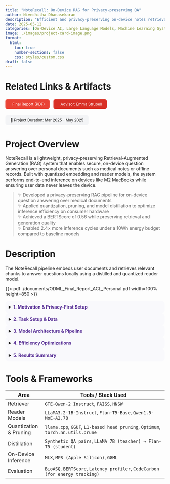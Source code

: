 ```yaml
---
title: "NoteRecall: On-Device RAG for Privacy-preserving QA"
author: Nivedhitha Dhanasekaran
description: "Efficient and privacy-preserving on-device notes retrieval and question answering system"
date: 2025-05-12
categories: [On-Device AI, Large Language Models, Machine Learning Systems, Natural Language Processing]
image: ./images/project-card-image.png
format:
  html:
    toc: true
    number-sections: false
    css: styles/custom.css
draft: false
---
```


# Related Links & Artifacts

<div style="display: flex; flex-wrap: wrap; gap: 0.75rem; margin-top: 1rem; font-size: 0.85em;">

  <a href="./documents/noterecall_final_report.pdf" target="_blank" style="background-color:#ea4335; color:white; padding:8px 16px; border-radius:6px; text-decoration:none;"><i class="bi bi-file-earmark-text" style="margin-right:6px;"></i>Final Report (PDF)</a>

  <a href="https://www.lti.cs.cmu.edu/people/faculty/strubell-emma.html" target="_blank" style="background-color:#d93025; color:white; padding:8px 16px; border-radius:6px; text-decoration:none;"><i class="bi bi-person-lines-fill" style="margin-right:6px;"></i>Advisor: Emma Strubell</a>

  <span style="background-color:#f3f4f6; color:#111; padding:8px 16px; border-radius:6px;">📅 Project Duration: Mar 2025 - May 2025</span>

</div>

# Project Overview

NoteRecall is a lightweight, privacy-preserving Retrieval-Augmented Generation (RAG) system that enables secure, on-device question answering over personal documents such as medical notes or offline records. Built with quantized embedding and reader models, the system performs end-to-end inference on devices like M2 MacBooks while ensuring user data never leaves the device.

> ✨ Developed a privacy-preserving RAG pipeline for on-device question answering over medical documents  
> ✨ Applied quantization, pruning, and model distillation to optimize inference efficiency on consumer hardware  
> ✨ Achieved a BERTScore of 0.56 while preserving retrieval and generation quality  
> ✨ Enabled 2.4× more inference cycles under a 10Wh energy budget compared to baseline models  


# Description

The NoteRecall pipeline embeds user documents and retrieves relevant chunks to answer questions locally using a distilled and quantized reader model.

{{< pdf ./documents/ODML_Final_Report_ACL_Personal.pdf width=100% height=850 >}}

<details style="background-color:#f9f9fc; border-radius:10px; padding:0.75em;"><summary><span style="color:#593196;"><b>1. Motivation & Privacy-First Setup</b></span></summary>

- Eliminates the need for cloud-based LLMs and reduces risk of data leakage  
- Designed for privacy-critical use cases like medical records and personal notes  
- Empowers users with offline, secure information retrieval  
- Ensures all computation (embedding, search, generation) remains local  

</details>

<details style="background-color:#f9f9fc; border-radius:10px; padding:0.75em;"><summary><span style="color:#593196;"><b>2. Task Setup & Data</b></span></summary>

- Input: User documents (context) and natural language queries  
- Output: Retrieved passages and generated answers  
- Dataset: BioASQ Task B medical QA corpus (3,680 docs, 300 QA pairs)  
- Metrics: BERTScore F1, end-to-end latency, energy efficiency (inferences per 10Wh)  

</details>

<details style="background-color:#f9f9fc; border-radius:10px; padding:0.75em;"><summary><span style="color:#593196;"><b>3. Model Architecture & Pipeline</b></span></summary>

- Dense retriever: GTE-Qwen-2 Instruct (1.5B)  
- Reader model: LLaMA3.2-1B or distilled Flan-T5  
- Vector store: FAISS with HNSW indexing  
- Chunking strategy: 512-token overlapping spans  
- Top-k retrieval (k=3) used as reader context  
- End-to-end inference optimized with MLX and MPS  

</details>

<details style="background-color:#f9f9fc; border-radius:10px; padding:0.75em;"><summary><span style="color:#593196;"><b>4. Efficiency Optimizations</b></span></summary>

- Quantization (Q3_K_S, Q5_K_M via llama.cpp)  
- Structured/unstructured pruning of FFNs & attention heads  
- Model distillation from LLaMA3 to Flan-T5 for latency and energy gains  
- Evaluated MoE-style readers for tradeoff exploration  

</details>

<details style="background-color:#f9f9fc; border-radius:10px; padding:0.75em;"><summary><span style="color:#593196;"><b>5. Results Summary</b></span></summary>

- BERTScore F1: 0.5693 (full-precision), 0.5597 (distilled Flan-T5)  
- Latency: Reduced from 8.5s to 1.45s (quantized models)  
- Energy: ~2.4× more inferences under 10Wh using Flan-T5  
- MoE models yielded higher accuracy but were memory inefficient on M2 hardware  

</details>

# Tools & Frameworks

| Area                      | Tools / Stack Used                                                                  |
|---------------------------|--------------------------------------------------------------------------------------|
| Retriever                 | `GTE-Qwen-2 Instruct`, `FAISS`, `HNSW`                                               |
| Reader Models             | `LLaMA3.2-1B-Instruct`, `Flan-T5-Base`, `Qwen1.5-MoE-A2.7B`                           |
| Quantization & Pruning    | `llama.cpp`, `GGUF`, `L1-based head pruning`, `Optimum`, `torch.nn.utils.prune`     |
| Distillation              | `Synthetic QA pairs`, `LLaMA 7B (teacher) → Flan-T5 (student)`                      |
| On-Device Inference       | `MLX`, `MPS (Apple Silicon)`, `GGML`                                                 |
| Evaluation                | `BioASQ`, `BERTScore`, `Latency profiler`, `CodeCarbon (for energy tracking)`          |
